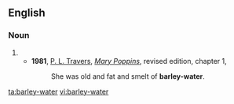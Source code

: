 {{also|barley water}}
==English==

===Noun===
{{en-noun|-}}
# {{alternative spelling of|barley water|lang=en}}
#* '''1981''', [[w:P. L. Travers|P. L. Travers]], [[w:Mary Poppins|''Mary Poppins'']], revised edition, chapter 1,
#*: She was old and fat and smelt of '''barley-water'''.

[[ta:barley-water]]
[[vi:barley-water]]